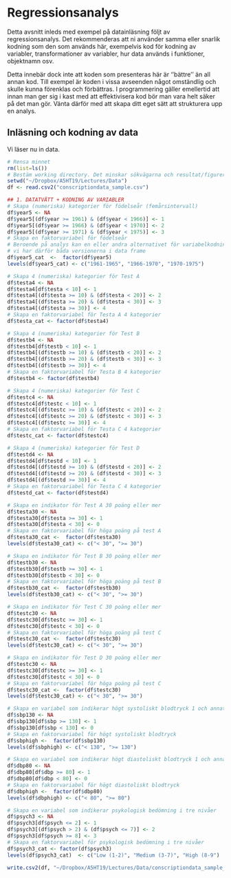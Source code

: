 # Regressionsanalys

Detta avsnitt inleds med exempel på datainläsning följt av regressionsanalys. Det rekommenderas att ni använder samma eller snarlik kodning som den som används här, exempelvis kod för kodning av variabler, transformationer av variabler, hur data används i funktioner, objektnamn osv.

Detta innebär dock inte att koden som presenteras här är ''bättre'' än all annan kod. Till exempel är koden i vissa avseenden något omständlig och skulle kunna förenklas och förbättras. I programmering gäller emellertid att innan man ger sig i kast med att effektivisera kod bör man  vara helt säker på det man gör. Vänta därför med att skapa ditt eget sätt att strukturera upp en analys. 

## Inläsning och kodning av data
Vi läser nu in data.


```r
# Rensa minnet
rm(list=ls())
# Bestäm working directory. Det minskar sökvägarna och resultat/figurer sparas automatiskt i denna mapp.
setwd("~/Dropbox/A5HT19/Lectures/Data")
df <- read.csv2("conscriptiondata_sample.csv")

## 1. DATATVÄTT + KODNING AV VARIABLER
# Skapa (numeriska) kategorier för födelseår (femårsintervall)
df$year5 <- NA
df$year5[(df$year >= 1961) & (df$year < 1966)] <- 1
df$year5[(df$year >= 1966) & (df$year < 1970)] <- 2
df$year5[(df$year >= 1971) & (df$year < 1975)] <- 3
# Skapa en faktorvariabel för födelseår 
# Beroende på analys kan en eller andra alternativet för variabelkodning var användbart och 
# vi har därför båda versionerna i data frame
df$year5_cat  <-  factor(df$year5)
levels(df$year5_cat) <- c("1961-1965", "1966-1970", "1970-1975")

# Skapa 4 (numeriska) kategorier för Test A 
df$testa4 <- NA
df$testa4[df$testa < 10] <- 1
df$testa4[(df$testa >= 10) & (df$testa < 20)] <- 2
df$testa4[(df$testa >= 20) & (df$testa < 30)] <- 3  
df$testa4[(df$testa >= 30)] <- 4  
# Skapa en faktorvariabel för Testa A 4 kategorier
df$testa_cat <- factor(df$testa4)

# Skapa 4 (numeriska) kategorier för Test B 
df$testb4 <- NA
df$testb4[df$testb < 10] <- 1
df$testb4[(df$testb >= 10) & (df$testb < 20)] <- 2
df$testb4[(df$testb >= 20) & (df$testb < 30)] <- 3  
df$testb4[(df$testb >= 30)] <- 4  
# Skapa en faktorvariabel för Testa B 4 kategorier
df$testb4 <- factor(df$testb4)

# Skapa 4 (numeriska) kategorier för Test C 
df$testc4 <- NA
df$testc4[df$testc < 10] <- 1
df$testc4[(df$testc >= 10) & (df$testc < 20)] <- 2
df$testc4[(df$testc >= 20) & (df$testc < 30)] <- 3  
df$testc4[(df$testc >= 30)] <- 4 
# Skapa en faktorvariabel för Testa C 4 kategorier
df$testc_cat <- factor(df$testc4)

# Skapa 4 (numeriska) kategorier för Test D 
df$testd4 <- NA
df$testd4[df$testd < 10] <- 1
df$testd4[(df$testd >= 10) & (df$testd < 20)] <- 2
df$testd4[(df$testd >= 20) & (df$testd < 30)] <- 3  
df$testd4[(df$testd >= 30)] <- 4  
# Skapa en faktorvariabel för Testa C 4 kategorier
df$testd_cat <- factor(df$testd4)

# Skapa en indikator för Test A 30 poäng eller mer
df$testa30 <- NA
df$testa30[df$testa >= 30] <- 1
df$testa30[df$testa < 30] <- 0
# Skapa en faktorvariabel för höga poäng på test A
df$testa30_cat <-  factor(df$testa30)
levels(df$testa30_cat) <- c("< 30", ">= 30") 

# Skapa en indikator för Test B 30 poäng eller mer
df$testb30 <- NA
df$testb30[df$testb >= 30] <- 1
df$testb30[df$testb < 30] <- 0
# Skapa en faktorvariabel för höga poäng på test B
df$testb30_cat <-  factor(df$testb30)
levels(df$testb30_cat) <- c("< 30", ">= 30") 

# Skapa en indikator för Test C 30 poäng eller mer
df$testc30 <- NA
df$testc30[df$testc >= 30] <- 1
df$testc30[df$testc < 30] <- 0
# Skapa en faktorvariabel för höga poäng på test C
df$testc30_cat <-  factor(df$testc30)
levels(df$testc30_cat) <- c("< 30", ">= 30") 

# Skapa en indikator för Test D 30 poäng eller mer
df$testc30 <- NA
df$testc30[df$testc >= 30] <- 1
df$testc30[df$testc < 30] <- 0
# Skapa en faktorvariabel för höga poäng på test C
df$testc30_cat <-  factor(df$testc30)
levels(df$testc30_cat) <- c("< 30", ">= 30") 

# Skapa en variabel som indikerar högt systoliskt blodtryck 1 och annat 0
df$sbp130 <- NA
df$sbp130[df$sbp >= 130] <- 1
df$sbp130[df$sbp < 130] <- 0
# Skapa en faktorvariabel för högt systoliskt blodtryck 
df$sbphigh <-  factor(df$sbp130)
levels(df$sbphigh) <- c("< 130", ">= 130") 

# Skapa en variabel som indikerar högt diastoliskt blodtryck 1 och annat 0
df$dbp80 <- NA
df$dbp80[df$dbp >= 80] <- 1
df$dbp80[df$dbp < 80] <- 0
# Skapa en faktorvariabel för högt diastoliskt blodtryck 
df$dbphigh <-  factor(df$dbp80)
levels(df$dbphigh) <- c("< 80", ">= 80") 

# Skapa en variabel som indikerar psykologisk bedömning i tre nivåer
df$psych3 <- NA
df$psych3[df$psych <= 2] <- 1
df$psych3[(df$psych > 2) & (df$psych <= 7)] <- 2
df$psych3[df$psych >= 8] <- 3
# Skapa en faktorvariabel för psykologisk bedömning i tre nivåer
df$psych3_cat <- factor(df$psych3)
levels(df$psych3_cat)  <- c("Low (1-2)", "Medium (3-7)", "High (8-9")

write.csv2(df, "~/Dropbox/A5HT19/Lectures/Data/conscriptiondata_sample_final.csv")
```
